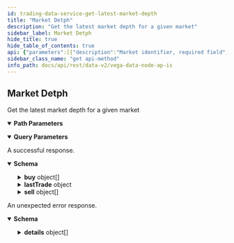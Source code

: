 ```yaml
---
id: trading-data-service-get-latest-market-depth
title: "Market Detph"
description: "Get the latest market depth for a given market"
sidebar_label: Market Detph
hide_title: true
hide_table_of_contents: true
api: {"parameters":[{"description":"Market identifier, required field","in":"path","name":"marketId","required":true,"schema":{"type":"string"}},{"in":"query","name":"maxDepth","required":false,"schema":{"format":"uint64","type":"string"}}],"responses":{"200":{"content":{"application/json":{"schema":{"properties":{"buy":{"items":{"properties":{"numberOfOrders":{"format":"uint64","title":"Number of orders at the price level","type":"string"},"price":{"title":"Price for the price level, the price is an integer, for example `123456` is a correctly\nformatted price of `1.23456` assuming market configured to 5 decimal places","type":"string"},"volume":{"format":"uint64","title":"Volume at the price level","type":"string"}},"title":"Represents a price level from market depth or order book data","type":"object"},"title":"Zero or more price levels for the buy side of the market depth data","type":"array"},"lastTrade":{"title":"Last trade recorded on Vega at the time of retrieving the `MarketDepthResponse`","properties":{"aggressor":{"title":"Direction of the aggressive party e.g. SIDE_BUY or SIDE_SELL - See [`Side`](#vega.Side)","default":"SIDE_UNSPECIFIED","description":"- SIDE_UNSPECIFIED: Default value, always invalid\n - SIDE_BUY: Buy order\n - SIDE_SELL: Sell order","enum":["SIDE_UNSPECIFIED","SIDE_BUY","SIDE_SELL"],"type":"string"},"buyOrder":{"title":"Identifier of the order from the buy side","type":"string"},"buyer":{"title":"Unique party identifier for the buyer","type":"string"},"buyerAuctionBatch":{"format":"uint64","title":"Auction batch number that the buy side order was placed in","type":"string"},"buyerFee":{"title":"Fee amount charged to the buyer party for the trade","properties":{"infrastructureFee":{"title":"Fee amount paid for maintaining the Vega infrastructure","type":"string"},"liquidityFee":{"title":"Fee amount paid to market makers","type":"string"},"makerFee":{"title":"Fee amount paid to the non-aggressive party of the trade","type":"string"}},"type":"object"},"id":{"title":"Unique identifier for the trade (generated by Vega)","type":"string"},"marketId":{"title":"Market identifier (the market that the trade occurred on)","type":"string"},"price":{"title":"Price for the trade, the price is an integer, for example `123456` is a correctly\nformatted price of `1.23456` assuming market configured to 5 decimal places","type":"string"},"sellOrder":{"title":"Identifier of the order from the sell side","type":"string"},"seller":{"title":"Unique party identifier for the seller","type":"string"},"sellerAuctionBatch":{"format":"uint64","title":"Auction batch number that the sell side order was placed in","type":"string"},"sellerFee":{"title":"Fee amount charged to the seller party for the trade","properties":{"infrastructureFee":{"title":"Fee amount paid for maintaining the Vega infrastructure","type":"string"},"liquidityFee":{"title":"Fee amount paid to market makers","type":"string"},"makerFee":{"title":"Fee amount paid to the non-aggressive party of the trade","type":"string"}},"type":"object"},"size":{"format":"uint64","title":"Size filled for the trade","type":"string"},"timestamp":{"format":"int64","title":"Timestamp for when the trade occurred, in nanoseconds since the epoch\n- See [`VegaTimeResponse`](#api.VegaTimeResponse).`timestamp`","type":"string"},"type":{"title":"Type for the trade - See [`Trade.Type`](#vega.Trade.Type)","default":"TYPE_UNSPECIFIED","description":"- TYPE_UNSPECIFIED: Default value, always invalid\n - TYPE_DEFAULT: Normal trading between two parties\n - TYPE_NETWORK_CLOSE_OUT_GOOD: Trading initiated by the network with another party on the book,\nwhich helps to zero-out the positions of one or more distressed parties\n - TYPE_NETWORK_CLOSE_OUT_BAD: Trading initiated by the network with another party off the book,\nwith a distressed party in order to zero-out the position of the party","enum":["TYPE_UNSPECIFIED","TYPE_DEFAULT","TYPE_NETWORK_CLOSE_OUT_GOOD","TYPE_NETWORK_CLOSE_OUT_BAD"],"type":"string"}},"type":"object"},"marketId":{"title":"Market identifier","type":"string"},"sell":{"items":{"properties":{"numberOfOrders":{"format":"uint64","title":"Number of orders at the price level","type":"string"},"price":{"title":"Price for the price level, the price is an integer, for example `123456` is a correctly\nformatted price of `1.23456` assuming market configured to 5 decimal places","type":"string"},"volume":{"format":"uint64","title":"Volume at the price level","type":"string"}},"title":"Represents a price level from market depth or order book data","type":"object"},"title":"Zero or more price levels for the sell side of the market depth data","type":"array"},"sequenceNumber":{"format":"uint64","title":"Sequence number incremented after each update","type":"string"}},"type":"object"}}},"description":"A successful response."},"default":{"content":{"application/json":{"schema":{"properties":{"code":{"format":"int32","type":"integer"},"details":{"items":{"additionalProperties":{},"properties":{"@type":{"type":"string"}},"type":"object"},"type":"array"},"message":{"type":"string"}},"type":"object"}}},"description":"An unexpected error response."}},"tags":["TradingDataService"],"description":"Get the latest market depth for a given market","operationId":"TradingDataService_GetLatestMarketDepth","method":"get","path":"/api/v2/market/depth/{marketId}/latest","servers":[{"url":"http://api.n10.testnet.vega.xyz/"},{"url":"https://api.n10.testnet.vega.xyz/"}],"info":{"title":"Vega data node APIs","version":"0.58.0"},"postman":{"name":"Market Detph","description":{"content":"Get the latest market depth for a given market","type":"text/plain"},"url":{"path":["api","v2","market","depth",":marketId","latest"],"host":["{{baseUrl}}"],"query":[{"disabled":false,"key":"maxDepth","value":""}],"variable":[{"disabled":false,"description":{"content":"(Required) Market identifier, required field","type":"text/plain"},"type":"any","value":"","key":"marketId"}]},"header":[{"key":"Accept","value":"application/json"}],"method":"GET"}}
sidebar_class_name: "get api-method"
info_path: docs/api/rest/data-v2/vega-data-node-ap-is
---
```



## Market Detph



Get the latest market depth for a given market

<details style={{"marginBottom":"1rem"}} data-collapsed={false} open={true}><summary style={{}}><strong>Path Parameters</strong></summary><div><ul><ParamsItem className={"paramsItem"} param={{"description":"Market identifier, required field","in":"path","name":"marketId","required":true,"schema":{"type":"string"}}}></ParamsItem></ul></div></details><details style={{"marginBottom":"1rem"}} data-collapsed={false} open={true}><summary style={{}}><strong>Query Parameters</strong></summary><div><ul><ParamsItem className={"paramsItem"} param={{"in":"query","name":"maxDepth","required":false,"schema":{"format":"uint64","type":"string"}}}></ParamsItem></ul></div></details><div><ApiTabs><TabItem label={"200"} value={"200"}><div>

A successful response.

</div><div><MimeTabs groupId={"mime-type"}><TabItem label={"application/json"} value={"application/json"}><SchemaTabs groupId={"schema-tabs"}><TabItem label={"Schema"} value={"Schema"}><details style={{}} data-collapsed={false} open={true}><summary style={{"textAlign":"left"}}><strong>Schema</strong></summary><div style={{"textAlign":"left","marginLeft":"1rem"}}></div><ul style={{"marginLeft":"1rem"}}><SchemaItem collapsible={true} className={"schemaItem"}><details style={{}}><summary style={{}}><strong>buy</strong><span style={{"opacity":"0.6"}}> object[]</span></summary><div style={{"marginLeft":"1rem"}}><SchemaItem collapsible={false} name={"numberOfOrders"} required={false} schemaDescription={undefined} schemaName={"uint64"} qualifierMessage={undefined} defaultValue={undefined}></SchemaItem><SchemaItem collapsible={false} name={"price"} required={false} schemaDescription={undefined} schemaName={"Price for the price level, the price is an integer, for example `123456` is a correctly\nformatted price of `1.23456` assuming market configured to 5 decimal places"} qualifierMessage={undefined} defaultValue={undefined}></SchemaItem><SchemaItem collapsible={false} name={"volume"} required={false} schemaDescription={undefined} schemaName={"uint64"} qualifierMessage={undefined} defaultValue={undefined}></SchemaItem></div></details></SchemaItem><SchemaItem collapsible={true} className={"schemaItem"}><details style={{}}><summary style={{}}><strong>lastTrade</strong><span style={{"opacity":"0.6"}}> object</span></summary><div style={{"marginLeft":"1rem"}}><SchemaItem collapsible={false} name={"aggressor"} required={false} schemaDescription={"- SIDE_UNSPECIFIED: Default value, always invalid\n - SIDE_BUY: Buy order\n - SIDE_SELL: Sell order"} schemaName={"Direction of the aggressive party e.g. SIDE_BUY or SIDE_SELL - See [`Side`](#vega.Side)"} qualifierMessage={"**Possible values:** [`SIDE_UNSPECIFIED`, `SIDE_BUY`, `SIDE_SELL`]"} defaultValue={"SIDE_UNSPECIFIED"}></SchemaItem><SchemaItem collapsible={false} name={"buyOrder"} required={false} schemaDescription={undefined} schemaName={"Identifier of the order from the buy side"} qualifierMessage={undefined} defaultValue={undefined}></SchemaItem><SchemaItem collapsible={false} name={"buyer"} required={false} schemaDescription={undefined} schemaName={"Unique party identifier for the buyer"} qualifierMessage={undefined} defaultValue={undefined}></SchemaItem><SchemaItem collapsible={false} name={"buyerAuctionBatch"} required={false} schemaDescription={undefined} schemaName={"uint64"} qualifierMessage={undefined} defaultValue={undefined}></SchemaItem><SchemaItem collapsible={true} className={"schemaItem"}><details style={{}}><summary style={{}}><strong>buyerFee</strong><span style={{"opacity":"0.6"}}> object</span></summary><div style={{"marginLeft":"1rem"}}><SchemaItem collapsible={false} name={"infrastructureFee"} required={false} schemaDescription={undefined} schemaName={"Fee amount paid for maintaining the Vega infrastructure"} qualifierMessage={undefined} defaultValue={undefined}></SchemaItem><SchemaItem collapsible={false} name={"liquidityFee"} required={false} schemaDescription={undefined} schemaName={"Fee amount paid to market makers"} qualifierMessage={undefined} defaultValue={undefined}></SchemaItem><SchemaItem collapsible={false} name={"makerFee"} required={false} schemaDescription={undefined} schemaName={"Fee amount paid to the non-aggressive party of the trade"} qualifierMessage={undefined} defaultValue={undefined}></SchemaItem></div></details></SchemaItem><SchemaItem collapsible={false} name={"id"} required={false} schemaDescription={undefined} schemaName={"Unique identifier for the trade (generated by Vega)"} qualifierMessage={undefined} defaultValue={undefined}></SchemaItem><SchemaItem collapsible={false} name={"marketId"} required={false} schemaDescription={undefined} schemaName={"Market identifier (the market that the trade occurred on)"} qualifierMessage={undefined} defaultValue={undefined}></SchemaItem><SchemaItem collapsible={false} name={"price"} required={false} schemaDescription={undefined} schemaName={"Price for the trade, the price is an integer, for example `123456` is a correctly\nformatted price of `1.23456` assuming market configured to 5 decimal places"} qualifierMessage={undefined} defaultValue={undefined}></SchemaItem><SchemaItem collapsible={false} name={"sellOrder"} required={false} schemaDescription={undefined} schemaName={"Identifier of the order from the sell side"} qualifierMessage={undefined} defaultValue={undefined}></SchemaItem><SchemaItem collapsible={false} name={"seller"} required={false} schemaDescription={undefined} schemaName={"Unique party identifier for the seller"} qualifierMessage={undefined} defaultValue={undefined}></SchemaItem><SchemaItem collapsible={false} name={"sellerAuctionBatch"} required={false} schemaDescription={undefined} schemaName={"uint64"} qualifierMessage={undefined} defaultValue={undefined}></SchemaItem><SchemaItem collapsible={true} className={"schemaItem"}><details style={{}}><summary style={{}}><strong>sellerFee</strong><span style={{"opacity":"0.6"}}> object</span></summary><div style={{"marginLeft":"1rem"}}><SchemaItem collapsible={false} name={"infrastructureFee"} required={false} schemaDescription={undefined} schemaName={"Fee amount paid for maintaining the Vega infrastructure"} qualifierMessage={undefined} defaultValue={undefined}></SchemaItem><SchemaItem collapsible={false} name={"liquidityFee"} required={false} schemaDescription={undefined} schemaName={"Fee amount paid to market makers"} qualifierMessage={undefined} defaultValue={undefined}></SchemaItem><SchemaItem collapsible={false} name={"makerFee"} required={false} schemaDescription={undefined} schemaName={"Fee amount paid to the non-aggressive party of the trade"} qualifierMessage={undefined} defaultValue={undefined}></SchemaItem></div></details></SchemaItem><SchemaItem collapsible={false} name={"size"} required={false} schemaDescription={undefined} schemaName={"uint64"} qualifierMessage={undefined} defaultValue={undefined}></SchemaItem><SchemaItem collapsible={false} name={"timestamp"} required={false} schemaDescription={undefined} schemaName={"int64"} qualifierMessage={undefined} defaultValue={undefined}></SchemaItem><SchemaItem collapsible={false} name={"type"} required={false} schemaDescription={"- TYPE_UNSPECIFIED: Default value, always invalid\n - TYPE_DEFAULT: Normal trading between two parties\n - TYPE_NETWORK_CLOSE_OUT_GOOD: Trading initiated by the network with another party on the book,\nwhich helps to zero-out the positions of one or more distressed parties\n - TYPE_NETWORK_CLOSE_OUT_BAD: Trading initiated by the network with another party off the book,\nwith a distressed party in order to zero-out the position of the party"} schemaName={"Type for the trade - See [`Trade.Type`](#vega.Trade.Type)"} qualifierMessage={"**Possible values:** [`TYPE_UNSPECIFIED`, `TYPE_DEFAULT`, `TYPE_NETWORK_CLOSE_OUT_GOOD`, `TYPE_NETWORK_CLOSE_OUT_BAD`]"} defaultValue={"TYPE_UNSPECIFIED"}></SchemaItem></div></details></SchemaItem><SchemaItem collapsible={false} name={"marketId"} required={false} schemaDescription={undefined} schemaName={"Market identifier"} qualifierMessage={undefined} defaultValue={undefined}></SchemaItem><SchemaItem collapsible={true} className={"schemaItem"}><details style={{}}><summary style={{}}><strong>sell</strong><span style={{"opacity":"0.6"}}> object[]</span></summary><div style={{"marginLeft":"1rem"}}><SchemaItem collapsible={false} name={"numberOfOrders"} required={false} schemaDescription={undefined} schemaName={"uint64"} qualifierMessage={undefined} defaultValue={undefined}></SchemaItem><SchemaItem collapsible={false} name={"price"} required={false} schemaDescription={undefined} schemaName={"Price for the price level, the price is an integer, for example `123456` is a correctly\nformatted price of `1.23456` assuming market configured to 5 decimal places"} qualifierMessage={undefined} defaultValue={undefined}></SchemaItem><SchemaItem collapsible={false} name={"volume"} required={false} schemaDescription={undefined} schemaName={"uint64"} qualifierMessage={undefined} defaultValue={undefined}></SchemaItem></div></details></SchemaItem><SchemaItem collapsible={false} name={"sequenceNumber"} required={false} schemaDescription={undefined} schemaName={"uint64"} qualifierMessage={undefined} defaultValue={undefined}></SchemaItem></ul></details></TabItem><TabItem label={"Example (from schema)"} value={"Example (from schema)"}><ResponseSamples responseExample={"{\n  \"buy\": [\n    {\n      \"numberOfOrders\": \"string\",\n      \"price\": \"string\",\n      \"volume\": \"string\"\n    }\n  ],\n  \"lastTrade\": {\n    \"aggressor\": \"SIDE_UNSPECIFIED\",\n    \"buyOrder\": \"string\",\n    \"buyer\": \"string\",\n    \"buyerAuctionBatch\": \"string\",\n    \"buyerFee\": {\n      \"infrastructureFee\": \"string\",\n      \"liquidityFee\": \"string\",\n      \"makerFee\": \"string\"\n    },\n    \"id\": \"string\",\n    \"marketId\": \"string\",\n    \"price\": \"string\",\n    \"sellOrder\": \"string\",\n    \"seller\": \"string\",\n    \"sellerAuctionBatch\": \"string\",\n    \"sellerFee\": {\n      \"infrastructureFee\": \"string\",\n      \"liquidityFee\": \"string\",\n      \"makerFee\": \"string\"\n    },\n    \"size\": \"string\",\n    \"timestamp\": \"string\",\n    \"type\": \"TYPE_UNSPECIFIED\"\n  },\n  \"marketId\": \"string\",\n  \"sell\": [\n    {\n      \"numberOfOrders\": \"string\",\n      \"price\": \"string\",\n      \"volume\": \"string\"\n    }\n  ],\n  \"sequenceNumber\": \"string\"\n}"} language={"json"}></ResponseSamples></TabItem></SchemaTabs></TabItem></MimeTabs></div></TabItem><TabItem label={"default"} value={"default"}><div>

An unexpected error response.

</div><div><MimeTabs groupId={"mime-type"}><TabItem label={"application/json"} value={"application/json"}><SchemaTabs groupId={"schema-tabs"}><TabItem label={"Schema"} value={"Schema"}><details style={{}} data-collapsed={false} open={true}><summary style={{"textAlign":"left"}}><strong>Schema</strong></summary><div style={{"textAlign":"left","marginLeft":"1rem"}}></div><ul style={{"marginLeft":"1rem"}}><SchemaItem collapsible={false} name={"code"} required={false} schemaDescription={undefined} schemaName={"int32"} qualifierMessage={undefined} defaultValue={undefined}></SchemaItem><SchemaItem collapsible={true} className={"schemaItem"}><details style={{}}><summary style={{}}><strong>details</strong><span style={{"opacity":"0.6"}}> object[]</span></summary><div style={{"marginLeft":"1rem"}}><SchemaItem collapsible={false} name={"@type"} required={false} schemaDescription={undefined} schemaName={"string"} qualifierMessage={undefined} defaultValue={undefined}></SchemaItem></div></details></SchemaItem><SchemaItem collapsible={false} name={"message"} required={false} schemaDescription={undefined} schemaName={"string"} qualifierMessage={undefined} defaultValue={undefined}></SchemaItem></ul></details></TabItem><TabItem label={"Example (from schema)"} value={"Example (from schema)"}><ResponseSamples responseExample={"{\n  \"code\": 0,\n  \"details\": [\n    {\n      \"@type\": \"string\"\n    }\n  ],\n  \"message\": \"string\"\n}"} language={"json"}></ResponseSamples></TabItem></SchemaTabs></TabItem></MimeTabs></div></TabItem></ApiTabs></div>
      